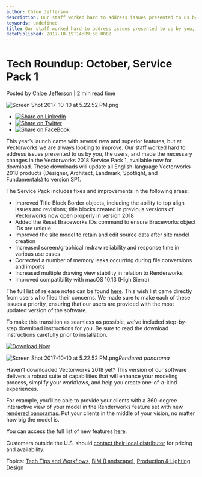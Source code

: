 ```yaml
---
author: Chloe Jefferson
description: Our staff worked hard to address issues presented to us by you, the users, and made the needed changes in the Service Pack 1, available now for download.
keywords: undefined
title: Our staff worked hard to address issues presented to us by you, the users, and made the needed changes in the Service Pack 1, available now for download. 
datePublished: 2017-10-19T14:09:50.000Z
---
```

  

# Tech Roundup: October, Service Pack 1

 Posted by [Chloe Jefferson](https://blog.vectorworks.net/author/chloe-jefferson) | 2 min read time 

![Screen Shot 2017-10-10 at 5.22.52 PM.png](https://blog.vectorworks.net/hubfs/Screen%20Shot%202017-10-10%20at%205.22.52%20PM.png) 

* [![Share on LinkedIn](https://2659751.fs1.hubspotusercontent-na1.net/hubfs/2659751/michaelDemo/share-LI.png)](http://www.linkedin.com/shareArticle?mini=true&url=https%3A%2F%2Fblog.vectorworks.net%2Ftech-roundup-october-service-pack-1)
* [![Share on Twitter](https://2659751.fs1.hubspotusercontent-na1.net/hubfs/2659751/michaelDemo/share-TW.png)](https://www.twitter.com/share?text=Tech%20Roundup:%20October,%20Service%20Pack%201&url=https%3A%2F%2Fblog.vectorworks.net%2Ftech-roundup-october-service-pack-1&via=PMGTweets)
* [![Share on FaceBook](https://2659751.fs1.hubspotusercontent-na1.net/hubfs/2659751/michaelDemo/share-FB.png)](https://www.facebook.com/sharer/sharer.php?u=https%3A%2F%2Fblog.vectorworks.net%2Ftech-roundup-october-service-pack-1)

This year’s launch came with several new and superior features, but at Vectorworks we are always looking to improve. Our staff worked hard to address issues presented to us by you, the users, and made the necessary changes in the Vectorworks 2018 Service Pack 1, available now for download. These downloads will update all English-language Vectorworks 2018 products (Designer, Architect, Landmark, Spotlight, and Fundamentals) to version SP1.

The Service Pack includes fixes and improvements in the following areas:

* Improved Title Block Border objects, including the ability to top align issues and revisions; title blocks created in previous versions of Vectorworks now open properly in version 2018
* Added the Reset Braceworks IDs command to ensure Braceworks object IDs are unique
* Improved the site model to retain and edit source data after site model creation
* Increased screen/graphical redraw reliability and response time in various use cases
* Corrected a number of memory leaks occurring during file conversions and imports
* Increased multiple drawing view stability in relation to Renderworks
* Improved compatibility with macOS 10.13 (High Sierra)

The full list of release notes can be found [here](http://www.vectorworks.net/downloads/notes/2018SP1%5FNotes?utm%5Fcampaign=blog&utm%5Fsource=intext&utm%5Fmedium=planetvectorworks&utm%5Fcontent=techroundup1017). This wish list came directly from users who filed their concerns. We made sure to make each of these issues a priority, ensuring that our users are provided with the most updated version of the software. 

To make this transition as seamless as possible, we’ve included step-by-step download instructions for you. Be sure to read the download instructions carefully prior to installation.

[![Download Now](https://no-cache.hubspot.com/cta/default/3018241/6668b6a4-5209-4b7e-8e45-262d3f08ba7a.png)](https://cta-redirect.hubspot.com/cta/redirect/3018241/6668b6a4-5209-4b7e-8e45-262d3f08ba7a) 

![Screen Shot 2017-10-10 at 5.22.52 PM.png](https://blog.vectorworks.net/hs-fs/hubfs/Screen%20Shot%202017-10-10%20at%205.22.52%20PM.png?width=550&name=Screen%20Shot%202017-10-10%20at%205.22.52%20PM.png "Screen Shot 2017-10-10 at 5.22.52 PM.png")_Rendered panorama_ 

Haven’t downloaded Vectorworks 2018 yet? This version of our software delivers a robust suite of capabilities that will enhance your modeling process, simplify your workflows, and help you create one-of-a-kind experiences.

For example, you’ll be able to provide your clients with a 360-degree interactive view of your model in the Renderworks feature set with new [rendered panoramas](http://www.vectorworks.net/training/2018/getting-started-guides/rendering-in-vectorworks/rendering-panoramas?utm%5Fcampaign=blog&utm%5Fsource=intext&utm%5Fmedium=planetvectorworks&utm%5Fcontent=techroundup1017). Put your clients in the middle of your vision, no matter how big the model is.

You can access the full list of new features [here](http://www.vectorworks.net/en/2018?utm%5Fcampaign=blog&utm%5Fsource=intext&utm%5Fmedium=planetvectorworks&utm%5Fcontent=techroundup1017).

Customers outside the U.S. should [contact their local distributor](http://www.vectorworks.net/international?utm%5Fcampaign=blog&utm%5Fsource=intext&utm%5Fmedium=planetvectorworks&utm%5Fcontent=techroundup1017) for pricing and availability.

 Topics: [Tech Tips and Workflows](https://blog.vectorworks.net/topic/tech-tips-and-workflows), [BIM (Landscape)](https://blog.vectorworks.net/topic/bim-landscape), [Production & Lighting Design](https://blog.vectorworks.net/topic/production-lighting-design) 

  